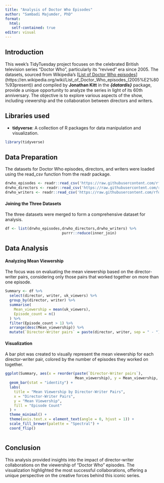 ```yaml
---
title: "Analysis of Doctor Who Episodes"
author: "Sambadi Majumder, PhD"
format: 
  html:
   self-contained: true
editor: visual
---
```


## Introduction

This week's TidyTuesday project focuses on the celebrated British television series "Doctor Who", particularly its "revived" era since 2005. The datasets, sourced from Wikipedia's \[[List of Doctor Who episodes](https://en.wikipedia.org/wiki/List_of_Doctor_Who_episodes_(2005%E2%80%93present)%5B)\](https://en.wikipedia.org/wiki/List_of_Doctor_Who_episodes\_(2005%E2%80%93present)) and compiled by **Jonathan Kitt** in the ***{datardis}*** package, provide a unique opportunity to analyze the series in light of its 60th anniversary. The objective is to explore various aspects of the show, including viewership and the collaboration between directors and writers.

## Libraries used

-   **tidyverse**: A collection of R packages for data manipulation and visualization.

```r

library(tidyverse)

```

## Data Preparation

The datasets for Doctor Who episodes, directors, and writers were loaded using the read_csv function from the readr package.

```r
drwho_episodes <- readr::read_csv('https://raw.githubusercontent.com/rfordatascience/tidytuesday/master/data/2023/2023-11-28/drwho_episodes.csv')
drwho_directors <- readr::read_csv('https://raw.githubusercontent.com/rfordatascience/tidytuesday/master/data/2023/2023-11-28/drwho_directors.csv')
drwho_writers <- readr::read_csv('https://raw.githubusercontent.com/rfordatascience/tidytuesday/master/data/2023/2023-11-28/drwho_writers.csv')

```

#### **Joining the Three Datasets**

The three datasets were merged to form a comprehensive dataset for analysis.

```r

df <- list(drwho_episodes,drwho_directors,drwho_writers) %>%
                          purrr::reduce(inner_join)

```

## Data Analysis

#### **Analyzing Mean Viewership**

The focus was on evaluating the mean viewership based on the director-writer pairs, considering only those pairs that worked together on more than one episode.

```r

Summary <- df %>%
  select(director, writer, uk_viewers) %>%
  group_by(director, writer) %>%
  summarise(
    Mean_viewership = mean(uk_viewers),
    Episode_count = n()
  ) %>%
  filter(Episode_count > 1) %>%
  arrange(desc(Mean_viewership)) %>%
  mutate(`Director-Writer pairs` = paste(director, writer, sep = " - "))

```

#### Visualization

A bar plot was created to visually represent the mean viewership for each director-writer pair, colored by the number of episodes they worked on together.

```r

ggplot(Summary, aes(x = reorder(paste(`Director-Writer pairs`), 
                                Mean_viewership), y = Mean_viewership, fill = as.factor(Episode_count))) +
  geom_bar(stat = "identity") +
  labs(
    title = "Mean Viewership by Director-Writer Pairs",
    x = "Director-Writer Pairs",
    y = "Mean Viewership",
    fill = "Episode Count"
  ) +
  theme_minimal() +
  theme(axis.text.x = element_text(angle = 0, hjust = 1)) +
  scale_fill_brewer(palette = "Spectral") +
  coord_flip()



```

## Conclusion 

This analysis provided insights into the impact of director-writer collaborations on the viewership of "Doctor Who" episodes. The visualization highlighted the most successful collaborations, offering a unique perspective on the creative forces behind this iconic series.

